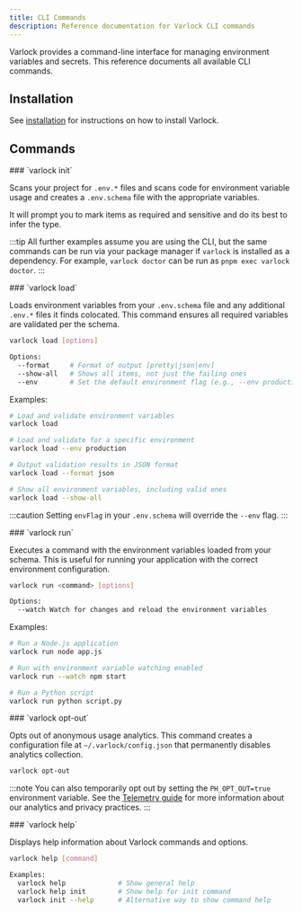 ```yaml
---
title: CLI Commands
description: Reference documentation for Varlock CLI commands
---
```



Varlock provides a command-line interface for managing environment variables and secrets. This reference documents all available CLI commands.

## Installation

See [installation](/docs/getting-started/installation) for instructions on how to install Varlock.

## Commands

<div class="reference-docs">

<div>
### `varlock init`

<InitCommand />

Scans your project for `.env.*` files and scans code for environment variable usage and creates a `.env.schema` file with the appropriate variables.

It will prompt you to mark items as required and sensitive and do its best to infer the type.

:::tip
All further examples assume you are using the CLI, but the same commands can be run via your package manager if `varlock` is installed as a dependency. For example, `varlock doctor` can be run as `pnpm exec varlock doctor`.
:::
</div>

<div>
### `varlock load`

Loads environment variables from your `.env.schema` file and any additional `.env.*` files it finds colocated. This command ensures all required variables are validated per the schema.

```bash
varlock load [options]

Options:
  --format     # Format of output [pretty|json|env]
  --show-all   # Shows all items, not just the failing ones 
  --env        # Set the default environment flag (e.g., --env production)
```

Examples:
```bash
# Load and validate environment variables
varlock load

# Load and validate for a specific environment
varlock load --env production

# Output validation results in JSON format
varlock load --format json

# Show all environment variables, including valid ones
varlock load --show-all
```

:::caution
Setting `envFlag` in your `.env.schema` will override the `--env` flag.
:::

</div>

<div>
### `varlock run`

Executes a command with the environment variables loaded from your schema. This is useful for running your application with the correct environment configuration.

```bash
varlock run <command> [options]

Options:
  --watch Watch for changes and reload the environment variables
```

Examples:
```bash
# Run a Node.js application
varlock run node app.js

# Run with environment variable watching enabled
varlock run --watch npm start

# Run a Python script
varlock run python script.py
```

</div>

<div>
### `varlock opt-out`

Opts out of anonymous usage analytics. This command creates a configuration file at `~/.varlock/config.json` that permanently disables analytics collection.

```bash
varlock opt-out
```

:::note
You can also temporarily opt out by setting the `PH_OPT_OUT=true` environment variable. See the [Telemetry guide](/guides/telemetry/) for more information about our analytics and privacy practices.
:::
</div>

<div>
### `varlock help`

Displays help information about Varlock commands and options.

```bash
varlock help [command]

Examples:
  varlock help             # Show general help
  varlock help init        # Show help for init command
  varlock init --help      # Alternative way to show command help
```
</div>
</div>

